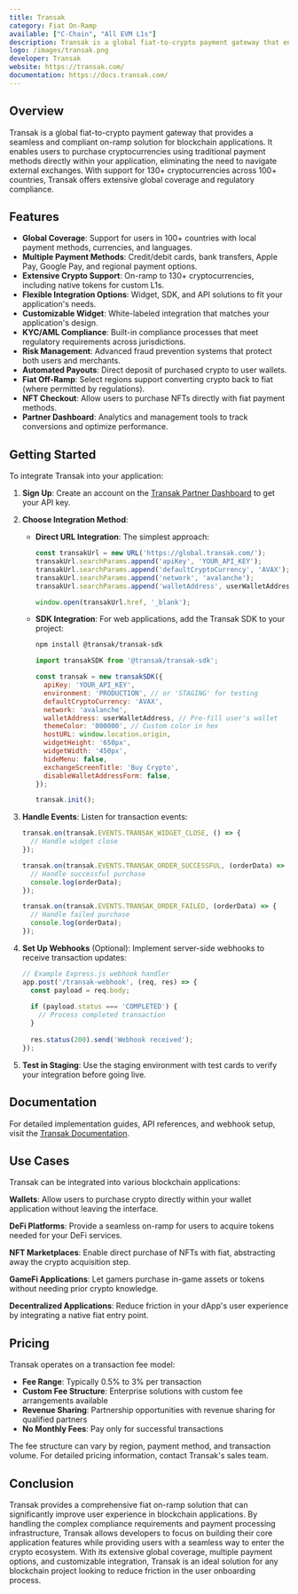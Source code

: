 ```yaml
---
title: Transak
category: Fiat On-Ramp
available: ["C-Chain", "All EVM L1s"]
description: Transak is a global fiat-to-crypto payment gateway that enables users to buy cryptocurrencies with fiat directly within your application.
logo: /images/transak.png
developer: Transak
website: https://transak.com/
documentation: https://docs.transak.com/
---
```


## Overview

Transak is a global fiat-to-crypto payment gateway that provides a seamless and compliant on-ramp solution for blockchain applications. It enables users to purchase cryptocurrencies using traditional payment methods directly within your application, eliminating the need to navigate external exchanges. With support for 130+ cryptocurrencies across 100+ countries, Transak offers extensive global coverage and regulatory compliance.

## Features

- **Global Coverage**: Support for users in 100+ countries with local payment methods, currencies, and languages.
- **Multiple Payment Methods**: Credit/debit cards, bank transfers, Apple Pay, Google Pay, and regional payment options.
- **Extensive Crypto Support**: On-ramp to 130+ cryptocurrencies, including native tokens for custom L1s.
- **Flexible Integration Options**: Widget, SDK, and API solutions to fit your application's needs.
- **Customizable Widget**: White-labeled integration that matches your application's design.
- **KYC/AML Compliance**: Built-in compliance processes that meet regulatory requirements across jurisdictions.
- **Risk Management**: Advanced fraud prevention systems that protect both users and merchants.
- **Automated Payouts**: Direct deposit of purchased crypto to user wallets.
- **Fiat Off-Ramp**: Select regions support converting crypto back to fiat (where permitted by regulations).
- **NFT Checkout**: Allow users to purchase NFTs directly with fiat payment methods.
- **Partner Dashboard**: Analytics and management tools to track conversions and optimize performance.

## Getting Started

To integrate Transak into your application:

1. **Sign Up**: Create an account on the [Transak Partner Dashboard](https://partners.transak.com/signup) to get your API key.

2. **Choose Integration Method**:
   
   - **Direct URL Integration**: The simplest approach:
     ```javascript
     const transakUrl = new URL('https://global.transak.com/');
     transakUrl.searchParams.append('apiKey', 'YOUR_API_KEY');
     transakUrl.searchParams.append('defaultCryptoCurrency', 'AVAX');
     transakUrl.searchParams.append('network', 'avalanche');
     transakUrl.searchParams.append('walletAddress', userWalletAddress);
     
     window.open(transakUrl.href, '_blank');
     ```

   - **SDK Integration**: For web applications, add the Transak SDK to your project:
     ```bash
     npm install @transak/transak-sdk
     ```
     
     ```javascript
     import transakSDK from '@transak/transak-sdk';
     
     const transak = new transakSDK({
       apiKey: 'YOUR_API_KEY',
       environment: 'PRODUCTION', // or 'STAGING' for testing
       defaultCryptoCurrency: 'AVAX',
       network: 'avalanche',
       walletAddress: userWalletAddress, // Pre-fill user's wallet
       themeColor: '000000', // Custom color in hex
       hostURL: window.location.origin,
       widgetHeight: '650px',
       widgetWidth: '450px',
       hideMenu: false,
       exchangeScreenTitle: 'Buy Crypto',
       disableWalletAddressForm: false,
     });
     
     transak.init();
     ```

3. **Handle Events**: Listen for transaction events:
   ```javascript
   transak.on(transak.EVENTS.TRANSAK_WIDGET_CLOSE, () => {
     // Handle widget close
   });
   
   transak.on(transak.EVENTS.TRANSAK_ORDER_SUCCESSFUL, (orderData) => {
     // Handle successful purchase
     console.log(orderData);
   });
   
   transak.on(transak.EVENTS.TRANSAK_ORDER_FAILED, (orderData) => {
     // Handle failed purchase
     console.log(orderData);
   });
   ```

4. **Set Up Webhooks** (Optional): Implement server-side webhooks to receive transaction updates:
   ```javascript
   // Example Express.js webhook handler
   app.post('/transak-webhook', (req, res) => {
     const payload = req.body;
     
     if (payload.status === 'COMPLETED') {
       // Process completed transaction
     }
     
     res.status(200).send('Webhook received');
   });
   ```

5. **Test in Staging**: Use the staging environment with test cards to verify your integration before going live.

## Documentation

For detailed implementation guides, API references, and webhook setup, visit the [Transak Documentation](https://docs.transak.com/).

## Use Cases

Transak can be integrated into various blockchain applications:

**Wallets**: Allow users to purchase crypto directly within your wallet application without leaving the interface.

**DeFi Platforms**: Provide a seamless on-ramp for users to acquire tokens needed for your DeFi services.

**NFT Marketplaces**: Enable direct purchase of NFTs with fiat, abstracting away the crypto acquisition step.

**GameFi Applications**: Let gamers purchase in-game assets or tokens without needing prior crypto knowledge.

**Decentralized Applications**: Reduce friction in your dApp's user experience by integrating a native fiat entry point.

## Pricing

Transak operates on a transaction fee model:

- **Fee Range**: Typically 0.5% to 3% per transaction
- **Custom Fee Structure**: Enterprise solutions with custom fee arrangements available
- **Revenue Sharing**: Partnership opportunities with revenue sharing for qualified partners
- **No Monthly Fees**: Pay only for successful transactions

The fee structure can vary by region, payment method, and transaction volume. For detailed pricing information, contact Transak's sales team.

## Conclusion

Transak provides a comprehensive fiat on-ramp solution that can significantly improve user experience in blockchain applications. By handling the complex compliance requirements and payment processing infrastructure, Transak allows developers to focus on building their core application features while providing users with a seamless way to enter the crypto ecosystem. With its extensive global coverage, multiple payment options, and customizable integration, Transak is an ideal solution for any blockchain project looking to reduce friction in the user onboarding process. 